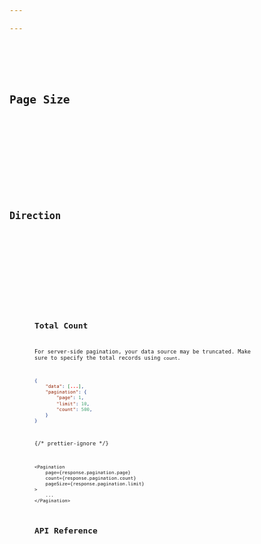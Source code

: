 ```yaml
---

---
```





<Preview client:load>
	<Fragment slot="preview">
		<Default client:visible />
	</Fragment>
	<Fragment slot="code">
		<Code code={DefaultRaw} lang="svelte" />
	</Fragment>
</Preview>

## Page Size

<Preview client:load>
	<Fragment slot="preview">
		<DynamicPageSize client:visible />
	</Fragment>
	<Fragment slot="code">
		<Code code={DynamicPageSizeRaw} lang="svelte" />
	</Fragment>
</Preview>

## Direction

<Preview client:load>
	<Fragment slot="preview">
		<Dir client:visible />
	</Fragment>
	<Fragment slot="code">
		<Code code={DirRaw} lang="svelte" />
	</Fragment>
</Preview>

## Total Count

For server-side pagination, your data source may be truncated. Make sure to specify the total records using `count`.

```json
{
	"data": [...],
	"pagination": {
		"page": 1,
		"limit": 10,
		"count": 500,
	}
}
```

{/* prettier-ignore */}
```svelte
<Pagination
	page={response.pagination.page}
	count={response.pagination.count}
	pageSize={response.pagination.limit}
>
	...
</Pagination>
```

## API Reference

<ApiTable />
